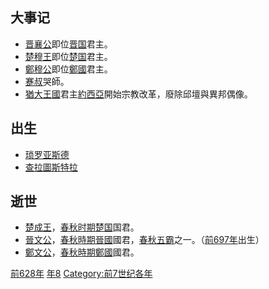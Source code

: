 {{yearTOC|-628|[[周襄王|周襄王]]二十四年 [[魯僖公|魯僖公]]三十二年 [[齊昭公|齊昭公]]五年 [[晉文公|晉文公]]九年 [[秦穆公|秦穆公]]三十二年 [[宋成公|宋成公]]九年 [[楚成王|楚成王]]四十四年 [[衛成公|衛成公]]七年 [[陳共公|陳共公]]四年 [[蔡庄侯|蔡庄侯]]十八年 [[曹共公|曹共公]]二十五年 [[郑文公|郑文公]]四十五年 [[燕襄公|燕襄公]]三十年 [[杞桓公|杞桓公]]九年}}
== 大事记 ==
*[[晋襄公|晋襄公]]即位[[晋国|晋国]]君主。
*[[楚穆王|楚穆王]]即位[[楚国|楚国]]君主。
*[[鄭穆公|鄭穆公]]即位[[鄭國|鄭國]]君主。
*[[蹇叔|蹇叔]]哭師。
*[[猶大王國|猶大王國]]君主[[約西亞|約西亞]]開始宗教改革，廢除邱壇與異邦偶像。

== 出生 ==
*[[琐罗亚斯德|琐罗亚斯德]]
*[[查拉圖斯特拉|查拉圖斯特拉]]

== 逝世 ==
{{Wikisource year mention}}
*[[楚成王|楚成王]]，[[春秋时期|春秋时期]][[楚国|楚国]]国君。
*[[晉文公|晉文公]]，[[春秋時期|春秋時期]][[晉國|晉國]]國君，[[春秋五霸|春秋五霸]]之一。（[[前697年|前697年]]出生） 
*[[鄭文公|鄭文公]]，[[春秋時期|春秋時期]][[鄭國|鄭國]]國君。



[[Category:前628年|]]
[[Category:前620年代|年8]]
[[Category:前7世纪各年|Category:前7世纪各年]]